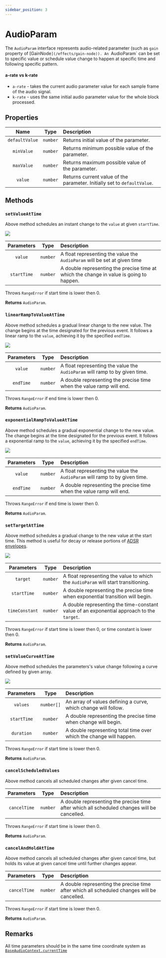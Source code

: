 ```yaml
---
sidebar_position: 3
---
```



# AudioParam

The `AudioParam` interface represents audio-related parameter (such as `gain` property of [GainNode`](/effects/gain-node)).
An `AudioParam` can be set to specific value or schedule value change to happen at specific time and following specific pattern.

#### a-rate vs k-rate
- `a-rate` - takes the current audio parameter value for each sample frame of the audio signal.
- `k-rate` - uses the same initial audio parameter value for the whole block processed.

## Properties

| Name | Type | Description | |
| :----: | :----: | :-------- | :-: |
| `defaultValue` | `number` | Returns initial value of the parameter. | <ReadOnly /> |
| `minValue` | `number` | Returns minimum possible value of the parameter. | <ReadOnly /> |
| `maxValue` | `number` | Returns maximum possible value of the parameter. | <ReadOnly /> |
| `value` | `number` | Returns current value of the parameter. Initially set to `defaultValue`. |

## Methods

### `setValueAtTime`

Above method schedules an instant change to the `value` at given `startTime`.

![](/img/setValueAtTime.png)

| Parameters | Type | Description |
| :---: | :---: | :---- |
| `value` | `number` | A float representing the value the `AudioParam` will be set at given time |
| `startTime` | `number` | A double representing the precise time at which the change in value is going to happen. |

Throws `RangeError` if start time is lower then 0.

**Returns** `AudioParam`.

### `linearRampToValueAtTime`

Above method schedules a gradual linear change to the new value.
The change begins at the time designated for the previous event. It follows a linear ramp to the `value`, achieving it by the specified `endTime`.

![](/img/linearRampToValueAtTime.png)

| Parameters | Type | Description |
| :---: | :---: | :---- |
| `value` | `number` | A float representing the value the `AudioParam` will ramp to by given time. |
| `endTime` | `number` | A double representing the precise time when the value ramp will end. |

Throws `RangeError` if end time is lower then 0.

**Returns** `AudioParam`.

### `exponentialRampToValueAtTime`

Above method schedules a gradual exponential change to the new value.
The change begins at the time designated for the previous event. It follows a exponential ramp to the `value`, achieving it by the specified `endTime`.

![](/img/exponentialRampToValueAtTime.png)

| Parameters | Type | Description |
| :---: | :---: | :---- |
| `value` | `number` | A float representing the value the `AudioParam` will ramp to by given time. |
| `endTime` | `number` | A double representing the precise time when the value ramp will end. |

Throws `RangeError` if end time is lower then 0.

**Returns** `AudioParam`.

### `setTargetAtTime`

Above method schedules a gradual change to the new value at the start time. This method is useful for decay or release portions of [ADSR envelopes](/effects/gain-node#envelope---adsr).

![](/img/setTargetAtTime.png)

| Parameters | Type | Description |
| :---: | :---: | :---- |
| `target` | `number` | A float representing the value to which the `AudioParam` will start transitioning. |
| `startTime` | `number` | A double representing the precise time when exponential transition will begin. |
| `timeConstant` | `number` | A double representing the time-constant value of an exponential approach to the `target`. |

Throws `RangeError` if start time is lower then 0, or time constant is lower then 0.

**Returns** `AudioParam`.

### `setValueCurveAtTime`

Above method schedules the parameters's value change following a curve defined by given array.

![](/img/setValueCurveAtTime.png)

| Parameters | Type | Description |
| :---: | :---: | :---- |
| `values` | `number[]` | An array of values defining a curve, which change will follow. |
| `startTime` | `number` | A double representing the precise time when change will begin. |
| `duration` | `number` | A double representing total time over which the change will happen. |

Throws `RangeError` if start time is lower then 0.

**Returns** `AudioParam`.

### `cancelScheduledValues`

Above method cancels all scheduled changes after given cancel time.

| Parameters | Type | Description |
| :---: | :---: | :---- |
| `cancelTime` | `number` | A double representing the precise time after which all scheduled changes will be cancelled. |

Throws `RangeError` if start time is lower then 0.

**Returns** `AudioParam`.

### `cancelAndHoldAtTime`

Above method cancels all scheduled changes after given cancel time, but holds its value at given cancel time until further changes appear.

| Parameters | Type | Description |
| :---: | :---: | :---- |
| `cancelTime` | `number` | A double representing the precise time after which all scheduled changes will be cancelled. |

Throws `RangeError` if start time is lower then 0.

**Returns** `AudioParam`.

## Remarks

All time parameters should be in the same time coordinate system as [`BaseAudioContext.currentTime`](/core/base-audio-context)
